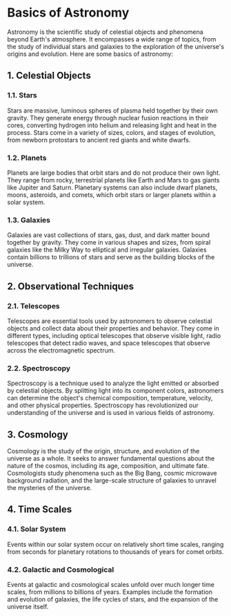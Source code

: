 # Basics of Astronomy

Astronomy is the scientific study of celestial objects and phenomena beyond Earth's atmosphere. It encompasses a wide range of topics, from the study of individual stars and galaxies to the exploration of the universe's origins and evolution. Here are some basics of astronomy:

## 1. Celestial Objects

### 1.1. Stars

Stars are massive, luminous spheres of plasma held together by their own gravity. They generate energy through nuclear fusion reactions in their cores, converting hydrogen into helium and releasing light and heat in the process. Stars come in a variety of sizes, colors, and stages of evolution, from newborn protostars to ancient red giants and white dwarfs.

### 1.2. Planets

Planets are large bodies that orbit stars and do not produce their own light. They range from rocky, terrestrial planets like Earth and Mars to gas giants like Jupiter and Saturn. Planetary systems can also include dwarf planets, moons, asteroids, and comets, which orbit stars or larger planets within a solar system.

### 1.3. Galaxies

Galaxies are vast collections of stars, gas, dust, and dark matter bound together by gravity. They come in various shapes and sizes, from spiral galaxies like the Milky Way to elliptical and irregular galaxies. Galaxies contain billions to trillions of stars and serve as the building blocks of the universe.

## 2. Observational Techniques

### 2.1. Telescopes

Telescopes are essential tools used by astronomers to observe celestial objects and collect data about their properties and behavior. They come in different types, including optical telescopes that observe visible light, radio telescopes that detect radio waves, and space telescopes that observe across the electromagnetic spectrum.

### 2.2. Spectroscopy

Spectroscopy is a technique used to analyze the light emitted or absorbed by celestial objects. By splitting light into its component colors, astronomers can determine the object's chemical composition, temperature, velocity, and other physical properties. Spectroscopy has revolutionized our understanding of the universe and is used in various fields of astronomy.

## 3. Cosmology

Cosmology is the study of the origin, structure, and evolution of the universe as a whole. It seeks to answer fundamental questions about the nature of the cosmos, including its age, composition, and ultimate fate. Cosmologists study phenomena such as the Big Bang, cosmic microwave background radiation, and the large-scale structure of galaxies to unravel the mysteries of the universe.

## 4. Time Scales

### 4.1. Solar System

Events within our solar system occur on relatively short time scales, ranging from seconds for planetary rotations to thousands of years for comet orbits.

### 4.2. Galactic and Cosmological

Events at galactic and cosmological scales unfold over much longer time scales, from millions to billions of years. Examples include the formation and evolution of galaxies, the life cycles of stars, and the expansion of the universe itself.

